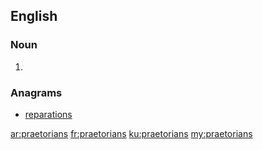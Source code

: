 ==English==

===Noun===
{{head|en|plural}}

# {{plural of|praetorian|lang=en}}

===Anagrams===
* [[reparations#English|reparations]]

[[ar:praetorians]]
[[fr:praetorians]]
[[ku:praetorians]]
[[my:praetorians]]